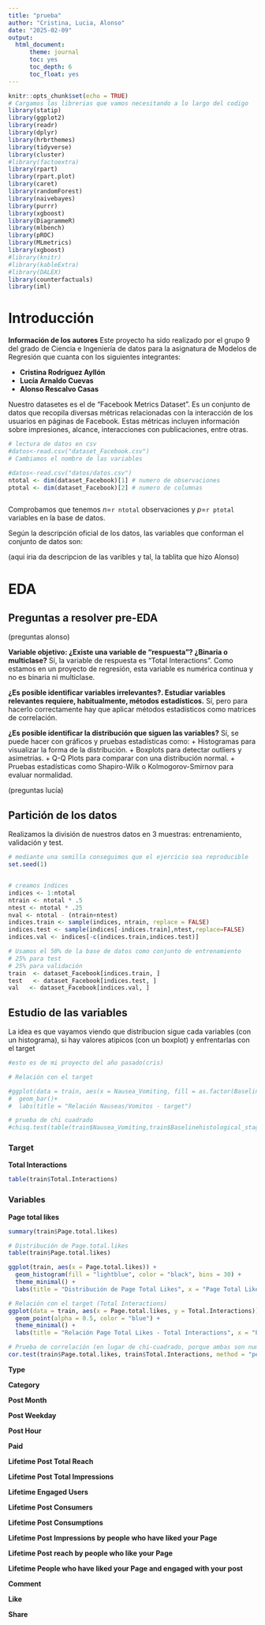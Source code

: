 ```yaml
---
title: "prueba"
author: "Cristina, Lucia, Alonso"
date: "2025-02-09"
output: 
  html_document:
      theme: journal
      toc: yes
      toc_depth: 6
      toc_float: yes
---
```


```r
knitr::opts_chunk$set(echo = TRUE)
# Cargamos las librerias que vamos necesitando a lo largo del codigo
library(statip)
library(ggplot2)
library(readr)
library(dplyr)
library(hrbrthemes)
library(tidyverse)  
library(cluster)    
#library(factoextra)
library(rpart)
library(rpart.plot)
library(caret)
library(randomForest)
library(naivebayes)
library(purrr)
library(xgboost)
library(DiagrammeR)
library(mlbench)
library(pROC)
library(MLmetrics)
library(xgboost)
#library(knitr)
#library(kableExtra)
#library(DALEX)
library(counterfactuals)
library(iml)


```

# Introducción

**Información de los autores**
Este proyecto ha sido realizado por el grupo 9 del grado de Ciencia e Ingeniería de datos para la asignatura de Modelos de Regresión que cuanta con los siguientes integrantes:

+ **Cristina Rodríguez Ayllón**
+ **Lucía Arnaldo Cuevas**
+ **Alonso Rescalvo Casas**

Nuestro datasetes es el de "Facebook Metrics Dataset". Es un conjunto de datos que recopila diversas métricas relacionadas con la interacción de los usuarios en páginas de Facebook. Estas métricas incluyen información sobre impresiones, alcance, interacciones con publicaciones, entre otras.



```r
# lectura de datos en csv
#datos<-read.csv("dataset_Facebook.csv")
# Cambiamos el nombre de las variables 

#datos<-read.csv("datos/datos.csv")
ntotal <- dim(dataset_Facebook)[1] # numero de observaciones
ptotal <- dim(dataset_Facebook)[2] # numero de columnas



```

Comprobamos que tenemos $n=$```r ntotal``` observaciones y $p=$```r ptotal``` variables en la base de datos.


Según la descripción oficial de los datos, las variables que conforman el conjunto de datos son:

(aqui iria da descripcion de las varibles y tal, la tablita que hizo Alonso)


# EDA
## Preguntas a resolver pre-EDA


(preguntas alonso)





**Variable objetivo: ¿Existe una variable de “respuesta”? ¿Binaria o multiclase?**
Sí, la variable de respuesta es "Total Interactions". Como estamos en un proyecto de regresión, esta variable es numérica continua y no es binaria ni multiclase.

**¿Es posible identificar variables irrelevantes?. Estudiar variables relevantes requiere, habitualmente, métodos estadísticos.**
Sí, pero para hacerlo correctamente hay que aplicar métodos estadísticos como matrices de correlación.




**¿Es posible identificar la distribución que siguen las variables?**
Sí, se puede hacer con gráficos y pruebas estadísticas como:
+ Histogramas para visualizar la forma de la distribución.
+ Boxplots para detectar outliers y asimetrías.
+ Q-Q Plots para comparar con una distribución normal.
+ Pruebas estadísticas como Shapiro-Wilk o Kolmogorov-Smirnov para evaluar normalidad.


(preguntas lucía)


## Partición de los datos
Realizamos la división de nuestros datos en 3 muestras: entrenamiento, validación y test.

```r
# mediante una semilla conseguimos que el ejercicio sea reproducible
set.seed(1)


# creamos índices
indices <- 1:ntotal
ntrain <- ntotal * .5
ntest <- ntotal * .25
nval <- ntotal - (ntrain+ntest)
indices.train <- sample(indices, ntrain, replace = FALSE)
indices.test <- sample(indices[-indices.train],ntest,replace=FALSE)
indices.val <- indices[-c(indices.train,indices.test)]

# Usamos el 50% de la base de datos como conjunto de entrenamiento
# 25% para test
# 25% para validación
train  <- dataset_Facebook[indices.train, ]
test   <- dataset_Facebook[indices.test, ]
val   <- dataset_Facebook[indices.val, ]

```



## Estudio de las variables
La idea es que vayamos viendo que distribucion sigue cada variables (con un histograma), si hay valores atipicos (con un boxplot) y enfrentarlas con el target

```r
#esto es de mi proyecto del año pasado(cris)

# Relación con el target

#ggplot(data = train, aes(x = Nausea_Vomiting, fill = as.factor(Baselinehistological_staging))) +
#  geom_bar()+
#  labs(title = "Relación Nauseas/Vomitos - target")

# prueba de chi cuadrado
#chisq.test(table(train$Nausea_Vomiting,train$Baselinehistological_staging))
```




### Target

**Total Interactions**
```r
table(train$Total.Interactions)
```



### Variables

**Page total likes**
```r
summary(train$Page.total.likes)

```

```r
# Distribución de Page.total.likes
table(train$Page.total.likes)

ggplot(train, aes(x = Page.total.likes)) +
  geom_histogram(fill = "lightblue", color = "black", bins = 30) +
  theme_minimal() +
  labs(title = "Distribución de Page Total Likes", x = "Page Total Likes", y = "Frecuencia")

# Relación con el target (Total Interactions)
ggplot(data = train, aes(x = Page.total.likes, y = Total.Interactions)) +
  geom_point(alpha = 0.5, color = "blue") +
  theme_minimal() +
  labs(title = "Relación Page Total Likes - Total Interactions", x = "Page Total Likes", y = "Total Interactions")

# Prueba de correlación (en lugar de chi-cuadrado, porque ambas son numéricas)
cor.test(train$Page.total.likes, train$Total.Interactions, method = "pearson")

```


**Type**


**Category**


**Post Month**


**Post Weekday**


**Post Hour**


**Paid**


**Lifetime Post Total Reach**


**Lifetime Post Total Impressions**


**Lifetime Engaged Users**


**Lifetime Post Consumers**


**Lifetime Post Consumptions**


**Lifetime Post Impressions by people who have liked your Page**


**Lifetime Post reach by people who like your Page**


**Lifetime People who have liked your Page and engaged with your post**


**Comment**


**Like**


**Share**




